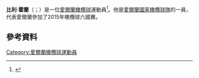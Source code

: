 '''比利·霍蘭'''（{{lang-en|Billy Holland}}；{{bd|1985年|8月3日}}）是一位[[愛爾蘭|愛爾蘭]][[橄欖球|橄欖球]]運動員<ref>{{cite web|url=http://www.munsterrugby.ie/rugby/286.php|title=Munster See Off Scarlets|date=22 September 2007|work=munsterrugby.ie|accessdate=7 May 2012|deadurl=yes|archiveurl=https://web.archive.org/web/20120806012336/http://www.munsterrugby.ie/rugby/286.php|archivedate=2012年8月6日}}</ref>。他是[[愛爾蘭國家橄欖球隊|愛爾蘭國家橄欖球隊]]的一員，代表愛爾蘭參加了2015年橄欖球六國賽。
==參考資料==
{{Reflist}}
[[Category:愛爾蘭橄欖球運動員|Category:愛爾蘭橄欖球運動員]]